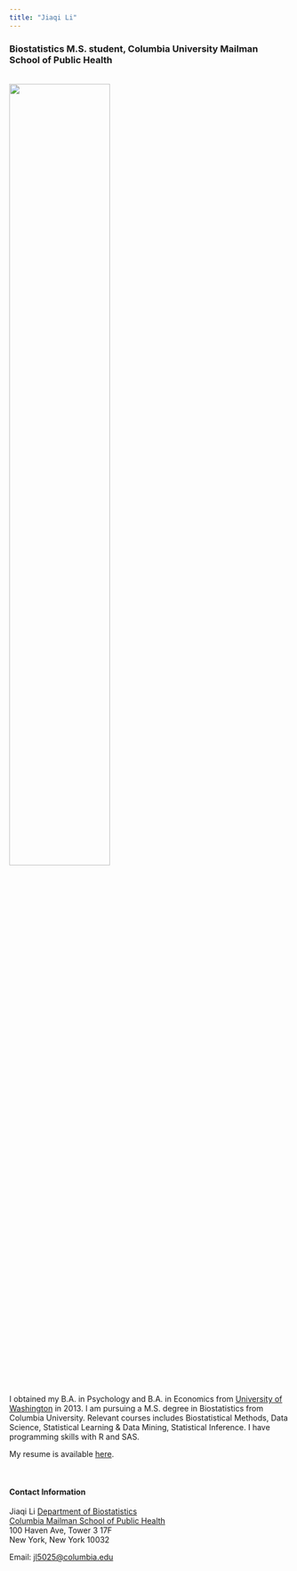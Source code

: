 ```yaml
---
title: "Jiaqi Li"
---
```


<link rel="stylesheet" href="academicons.css"/>
<link rel="stylesheet" href="styles.css" type="text/css">


### Biostatistics M.S. student, Columbia University Mailman School of Public Health

<br><img src="pics/picture.JPG" style="width:60%"><br>

I obtained my B.A. in Psychology and B.A. in Economics from [University of Washington](https://www.washington.edu/) in 2013. I am pursuing a M.S. degree in Biostatistics from Columbia University. Relevant courses includes Biostatistical Methods, Data Science, Statistical Learning & Data Mining, Statistical Inference. I have programming skills with R and SAS. 

My resume is available [here](Downloads/JL_resume.pdf).

<br>

#### Contact Information

Jiaqi Li
[Department of Biostatistics](http://www.mailman.columbia.edu/academic-departments/biostatistics)  
[Columbia Mailman School of Public Health](http://www.mailman.columbia.edu/)  
100 Haven Ave, Tower 3 17F  
New York, New York 10032  

Email: [jl5025@columbia.edu](mailto:jl5025@columbia.edu) 